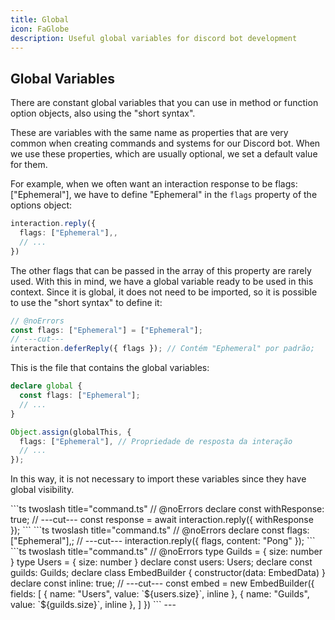 ```yaml
---
title: Global
icon: FaGlobe
description: Useful global variables for discord bot development
---
```


## Global Variables

There are constant global variables that you can use in method or function option objects, also using the "short syntax".

These are variables with the same name as properties that are very common when creating commands and systems for our Discord bot. When we use these properties, which are usually optional, we set a default value for them.

For example, when we often want an interaction response to be flags: ["Ephemeral"], we have to define "Ephemeral" in the `flags` property of the options object:

```ts
interaction.reply({
  flags: ["Ephemeral"],,
  // ...
})
``` 
The other flags that can be passed in the array of this property are rarely used. With this in mind, we have a global variable ready to be used in this context. Since it is global, it does not need to be imported, so it is possible to use the "short syntax" to define it:

```ts twoslash title="command.ts"
// @noErrors
const flags: ["Ephemeral"] = ["Ephemeral"];
// ---cut---
interaction.deferReply({ flags }); // Contém "Ephemeral" por padrão;
```

This is the file that contains the global variables:

```ts title="src/settings/global.ts"
declare global {
  const flags: ["Ephemeral"];
  // ...
}

Object.assign(globalThis, {
  flags: ["Ephemeral"], // Propriedade de resposta da interação
  // ...
});

```

In this way, it is not necessary to import these variables since they have global visibility.

<Accordions>
  <Accordion title="See other examples of using global variables and short syntax">
    <Tabs items={["withResponse", "flags", "inline"]}>
      <Tab value="withResponse">
        ```ts twoslash title="command.ts"
        // @noErrors
        declare const withResponse: true;
        // ---cut---
        const response = await interaction.reply({ withResponse });
        ```
      </Tab>
      <Tab value="flags">
        ```ts twoslash title="command.ts"
        // @noErrors
        declare const flags: ["Ephemeral"],;
        // ---cut---
        interaction.reply({ flags, content: "Pong" });
        ```
      </Tab>
      <Tab value="inline">
        ```ts twoslash title="command.ts"
        // @noErrors
        type Guilds = { size: number }
        type Users = { size: number }
        declare const users: Users;
        declare const guilds: Guilds;
        declare class EmbedBuilder { constructor(data: EmbedData) }
        declare const inline: true;
        // ---cut---
        const embed = new EmbedBuilder({
          fields: [
            { name: "Users", value: `${users.size}`, inline },
            { name: "Guilds", value: `${guilds.size}`, inline },
          ]
        })
        ```
      </Tab>
    </Tabs>
  </Accordion>
</Accordions>
---

